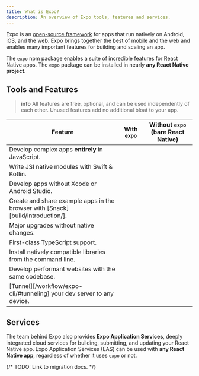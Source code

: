 ```yaml
---
title: What is Expo?
description: An overview of Expo tools, features and services.
---
```



Expo is an [open-source framework](https://github.com/expo/expo/) for apps that run natively on Android, iOS, and the web. Expo brings together the best of mobile and the web and enables many important features for building and scaling an app.

The `expo` npm package enables a suite of incredible features for React Native apps. The `expo` package can be installed in nearly **any React Native project**.

## Tools and Features

<BoxLink
  title="Expo SDK"
  description="Comprehensive suite of well-tested React Native modules that run on Android, iOS, and web."
  href="/versions/latest"
  Icon={DocsLogo}
/>
<BoxLink
  title="Expo Modules API"
  description="Write highly performant native code with modern Swift & Kotlin API."
  href="/modules/overview"
/>
<BoxLink
  title="Prebuild"
  description="Separate React from Native to develop from any computer, upgrade easily, white label apps, and maintain larger projects."
  href="/workflow/prebuild"
/>
<BoxLink
  title="Expo CLI"
  description="Manage dependencies, compile native apps, develop for the web, and connect to any device with a powerful dev server."
  href="/workflow/expo-cli"
/>
<BoxLink
  title="Expo Go"
  description="Learn React by trying it on your simulator or device."
  href="/workflow/expo-go"
  Icon={ExpoGoLogo}
/>

> **info** All features are free, optional, and can be used independently of each other. Unused features add no additional bloat to your app.

| Feature                                                                         | With `expo` | Without `expo` (bare React Native) |
| ------------------------------------------------------------------------------- | ----------- | ---------------------------------- |
| Develop complex apps **entirely** in JavaScript.                                | <YesIcon /> | <NoIcon />                         |
| Write JSI native modules with Swift & Kotlin.                                   | <YesIcon /> | <NoIcon />                         |
| Develop apps without Xcode or Android Studio.                                   | <YesIcon /> | <NoIcon />                         |
| Create and share example apps in the browser with [Snack][build/introduction/]. | <YesIcon /> | <NoIcon />                         |
| Major upgrades without native changes.                                          | <YesIcon /> | <NoIcon />                         |
| First-class TypeScript support.                                                 | <YesIcon /> | <NoIcon />                         |
| Install natively compatible libraries from the command line.                    | <YesIcon /> | <NoIcon />                         |
| Develop performant websites with the same codebase.                             | <YesIcon /> | <NoIcon />                         |
| [Tunnel][/workflow/expo-cli/#tunneling] your dev server to any device.          | <YesIcon /> | <NoIcon />                         |

## Services

The team behind Expo also provides **Expo Application Services**, deeply integrated cloud services for building, submitting, and updating your React Native app. Expo Application Services (EAS) can be used with **any React Native app**, regardless of whether it uses `expo` or not.

<BoxLink
  title="Expo Application Services"
  description="The easiest way to build, deploy, and update native apps."
  href="/eas"
  Icon={PlanEnterpriseIcon}
/>

{/* TODO: Link to migration docs. */}
